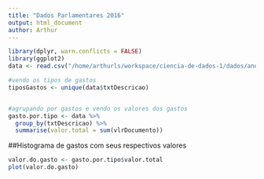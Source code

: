 ```yaml
---
title: "Dados Parlamentares 2016"
output: html_document
author: Arthur 
---
```

```r
library(dplyr, warn.conflicts = FALSE)
library(ggplot2)
data <- read.csv("/home/arthurls/workspace/ciencia-de-dados-1/dados/ano-atual.csv")

#vendo os tipos de gastos
tiposGastos <- unique(data$txtDescricao)


#agrupando por gastos e vendo os valores dos gastos
gasto.por.tipo <- data %>% 
  group_by(txtDescricao) %>% 
  summarise(valor.total = sum(vlrDocumento))
```

##Histograma de gastos com seus respectivos valores

```r
valor.do.gasto <- gasto.por.tipo$valor.total
plot(valor.do.gasto)

``` 
